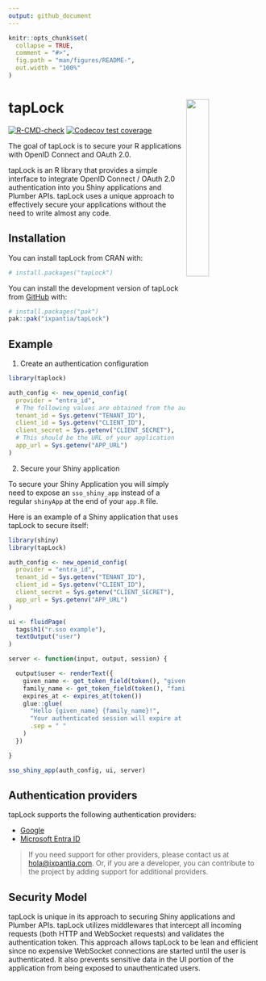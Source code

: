 ```yaml
---
output: github_document
---
```


<!-- README.md is generated from README.Rmd. Please edit that file -->

```r
knitr::opts_chunk$set(
  collapse = TRUE,
  comment = "#>",
  fig.path = "man/figures/README-",
  out.width = "100%"
)
```

# tapLock <a><img src="https://storage.googleapis.com/ix-paquetes-internos/logo-tapLock.png" align="right" width="30%"></a>

<!-- badges: start -->
[![R-CMD-check](https://github.com/maurolepore/tapLock/actions/workflows/R-CMD-check.yaml/badge.svg)](https://github.com/maurolepore/tapLock/actions/workflows/R-CMD-check.yaml)
[![Codecov test coverage](https://codecov.io/gh/maurolepore/tapLock/branch/main/graph/badge.svg)](https://app.codecov.io/gh/maurolepore/tapLock?branch=main)
<!-- badges: end -->

The goal of tapLock is to secure your R applications with OpenID Connect and
OAuth 2.0.

tapLock is an R library that provides a simple interface to integrate OpenID
Connect / OAuth 2.0 authentication into you Shiny applications and Plumber APIs.
tapLock uses a unique approach to effectively secure your applications without
the need to write almost any code.

## Installation

You can install tapLock from CRAN with:

``` r
# install.packages("tapLock")
```

You can install the development version of tapLock from [GitHub](https://github.com/) with:

``` r
# install.packages("pak")
pak::pak("ixpantia/tapLock")
```

## Example

1. Create an authentication configuration

``` r
library(taplock)

auth_config <- new_openid_config(
  provider = "entra_id",
  # The following values are obtained from the authentication provider
  tenant_id = Sys.getenv("TENANT_ID"),
  client_id = Sys.getenv("CLIENT_ID"),
  client_secret = Sys.getenv("CLIENT_SECRET"),
  # This should be the URL of your application
  app_url = Sys.getenv("APP_URL")
)
```

2. Secure your Shiny application

To secure your Shiny Application you will simply need to expose
an `sso_shiny_app` instead of a regular `shinyApp` at the end of your
`app.R` file.

Here is an example of a Shiny application that uses tapLock to secure
itself:

``` r
library(shiny)
library(tapLock)

auth_config <- new_openid_config(
  provider = "entra_id",
  tenant_id = Sys.getenv("TENANT_ID"),
  client_id = Sys.getenv("CLIENT_ID"),
  client_secret = Sys.getenv("CLIENT_SECRET"),
  app_url = Sys.getenv("APP_URL")
)

ui <- fluidPage(
  tags$h1("r.sso example"),
  textOutput("user")
)

server <- function(input, output, session) {

  output$user <- renderText({
    given_name <- get_token_field(token(), "given_name")
    family_name <- get_token_field(token(), "family_name")
    expires_at <- expires_at(token())
    glue::glue(
      "Hello {given_name} {family_name}!",
      "Your authenticated session will expire at {expires_at}.",
      .sep = " "
    )
  })

}

sso_shiny_app(auth_config, ui, server)
```

## Authentication providers

tapLock supports the following authentication providers:

- [Google](https://developers.google.com/identity/protocols/oauth2/openid-connect)
- [Microsoft Entra ID](https://www.microsoft.com/en-us/security/business/identity-access/microsoft-entra-id)

> If you need support for other providers, please contact us at
> [hola@ixpantia.com](mailto:hola@ixpantia.com). Or, if you are a
> developer, you can contribute to the project by adding support for
> additional providers.

## Security Model

tapLock is unique in its approach to securing Shiny applications and Plumber
APIs. tapLock utilizes middlewares that intercept all incoming requests (both
HTTP and WebSocket requests) and validates the authentication token. This
approach allows tapLock to be lean and efficient since no expensive WebSocket
connections are started until the user is authenticated. It also prevents
sensitive data in the UI portion of the application from being exposed to
unauthenticated users.

